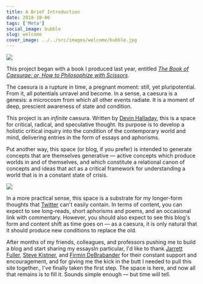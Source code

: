 ```yaml
---
title: A Brief Introduction
date: 2018-10-06
tags: ['Meta']
social_image: bubble
slug: welcome
cover_image: ../../src/images/welcome/bubble.jpg
---
```


<img src={bubble}/>

This project began with a book I produced last year, entitled [*The Book of Caesurae: or, How to Philosophize with Scissors*](https://devinhalladay.com/work/book-of-caesurae/).

The caesura is a rupture in time, a pregnant moment: still, yet pluripotential. From it, all potentials unravel and become. In a sense, a caesura is a genesis: a microcosm from which all other events radiate. It is a moment of deep, prescient awareness of state and condition.

This project is an *infinite* caesura. Written by [Devin Halladay](https://devinhalladay.com), this is a space for critical, radical, and speculative thought. Its purpose is to develop a holistic critical inquiry into the condition of the contemporary world and mind, delivering entries in the form of essays and aphorisms.

Put another way, this space (or blog, if you prefer) is intended to generate concepts that are themselves generative — active concepts which produce worlds in and of themselves, and which constitute a relational canon of concepts and ideas that act as a critical framework for understanding a world that is in a constant state of crisis.

<img src={leaves}/>

In a more practical sense, this space is a substrate for my longer-form thoughts that [Twitter](https://twitter.com/devinhalladay) can't easily contain. In terms of content, you can expect to see long-reads, short aphorisms and poems, and an occasional link with commentary. However, you should also expect to see this blog's form and content shift as time goes on — as a caesura, it is only natural that it should produce new conditions to replace the old.

After months of my friends, colleagues, and professors pushing me to build a blog and start sharing my essays<Footnote id={1}>In particular, I'd like to thank [Jarrett Fuller](http://twitter.com/jarrettfuller), [Steve Kistner](https://twitter.com/realstevehere), and [Firmin DeBrabander](https://www.mica.edu/undergraduate-majors-minors/humanistic-studies-major/firmin-debrabander/) for their constant support and encouragement, and for giving me the kick in the butt I needed to pull this site together.</Footnote>, I've finally taken the first step. The space is here, and now all that remains is to fill it. Sounds simple enough — but time will tell.